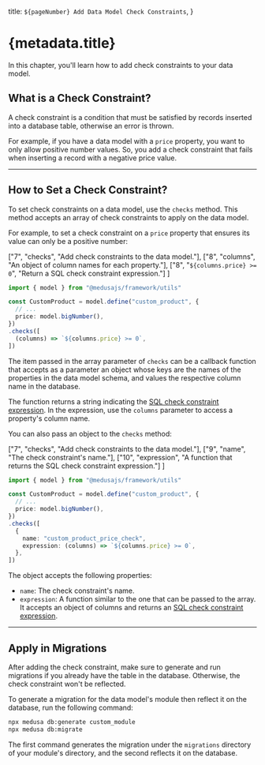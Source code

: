   title: `${pageNumber} Add Data Model Check Constraints`,
}

# {metadata.title}

In this chapter, you'll learn how to add check constraints to your data model.

## What is a Check Constraint?

A check constraint is a condition that must be satisfied by records inserted into a database table, otherwise an error is thrown.

For example, if you have a data model with a `price` property, you want to only allow positive number values. So, you add a check constraint that fails when inserting a record with a negative price value.

---

## How to Set a Check Constraint?

To set check constraints on a data model, use the `checks` method. This method accepts an array of check constraints to apply on the data model.

For example, to set a check constraint on a `price` property that ensures its value can only be a positive number:

  ["7", "checks", "Add check constraints to the data model."],
  ["8", "columns", "An object of column names for each property."],
  ["8", "`${columns.price} >= 0`", "Return a SQL check constraint expression."]
]

```ts highlights={checks1Highlights}
import { model } from "@medusajs/framework/utils"

const CustomProduct = model.define("custom_product", {
  // ...
  price: model.bigNumber(),
})
.checks([
  (columns) => `${columns.price} >= 0`,
])
```

The item passed in the array parameter of `checks` can be a callback function that accepts as a parameter an object whose keys are the names of the properties in the data model schema, and values the respective column name in the database. 

The function returns a string indicating the [SQL check constraint expression](https://www.postgresql.org/docs/current/ddl-constraints.html#DDL-CONSTRAINTS-CHECK-CONSTRAINTS). In the expression, use the `columns` parameter to access a property's column name.

You can also pass an object to the `checks` method:

  ["7", "checks", "Add check constraints to the data model."],
  ["9", "name", "The check constraint's name."],
  ["10", "expression", "A function that returns the SQL check constraint expression."]
]

```ts highlights={checks2Highlights}
import { model } from "@medusajs/framework/utils"

const CustomProduct = model.define("custom_product", {
  // ...
  price: model.bigNumber(),
})
.checks([
  {
    name: "custom_product_price_check",
    expression: (columns) => `${columns.price} >= 0`,
  },
])
```

The object accepts the following properties:

- `name`: The check constraint's name.
- `expression`: A function similar to the one that can be passed to the array. It accepts an object of columns and returns an [SQL check constraint expression](https://www.postgresql.org/docs/current/ddl-constraints.html#DDL-CONSTRAINTS-CHECK-CONSTRAINTS).

---

## Apply in Migrations

After adding the check constraint, make sure to generate and run migrations if you already have the table in the database. Otherwise, the check constraint won't be reflected.

To generate a migration for the data model's module then reflect it on the database, run the following command:

```bash
npx medusa db:generate custom_module
npx medusa db:migrate
```

The first command generates the migration under the `migrations` directory of your module's directory, and the second reflects it on the database.
